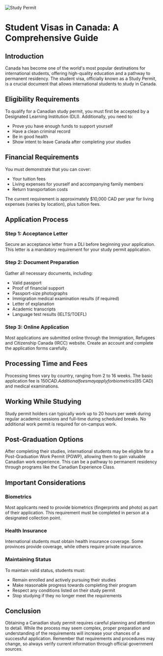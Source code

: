 ![Study Permit](/pathways/study.jpg)

# Student Visas in Canada: A Comprehensive Guide

## Introduction

Canada has become one of the world's most popular destinations for international students, offering high-quality education and a pathway to permanent residency. The student visa, officially known as a Study Permit, is a crucial document that allows international students to study in Canada.

## Eligibility Requirements

To qualify for a Canadian study permit, you must first be accepted by a Designated Learning Institution (DLI). Additionally, you need to:

- Prove you have enough funds to support yourself
- Have a clean criminal record
- Be in good health
- Show intent to leave Canada after completing your studies

## Financial Requirements

You must demonstrate that you can cover:

- Your tuition fees
- Living expenses for yourself and accompanying family members
- Return transportation costs

The current requirement is approximately $10,000 CAD per year for living expenses (varies by location), plus tuition fees.

## Application Process

### Step 1: Acceptance Letter

Secure an acceptance letter from a DLI before beginning your application. This letter is a mandatory requirement for your study permit application.

### Step 2: Document Preparation

Gather all necessary documents, including:

- Valid passport
- Proof of financial support
- Passport-size photographs
- Immigration medical examination results (if required)
- Letter of explanation
- Academic transcripts
- Language test results (IELTS/TOEFL)

### Step 3: Online Application

Most applications are submitted online through the Immigration, Refugees and Citizenship Canada (IRCC) website. Create an account and complete the application forms carefully.

## Processing Time and Fees

Processing times vary by country, ranging from 2 to 16 weeks. The basic application fee is $150 CAD. Additional fees may apply for biometrics ($85 CAD) and medical examinations.

## Working While Studying

Study permit holders can typically work up to 20 hours per week during regular academic sessions and full-time during scheduled breaks. No additional work permit is required for on-campus work.

## Post-Graduation Options

After completing their studies, international students may be eligible for a Post-Graduation Work Permit (PGWP), allowing them to gain valuable Canadian work experience. This can be a pathway to permanent residency through programs like the Canadian Experience Class.

## Important Considerations

### Biometrics

Most applicants need to provide biometrics (fingerprints and photo) as part of their application. This requirement must be completed in person at a designated collection point.

### Health Insurance

International students must obtain health insurance coverage. Some provinces provide coverage, while others require private insurance.

### Maintaining Status

To maintain valid status, students must:

- Remain enrolled and actively pursuing their studies
- Make reasonable progress towards completing their program
- Respect any conditions listed on their study permit
- Stop studying if they no longer meet the requirements

## Conclusion

Obtaining a Canadian study permit requires careful planning and attention to detail. While the process may seem complex, proper preparation and understanding of the requirements will increase your chances of a successful application. Remember that requirements and procedures may change, so always verify current information through official government sources.

